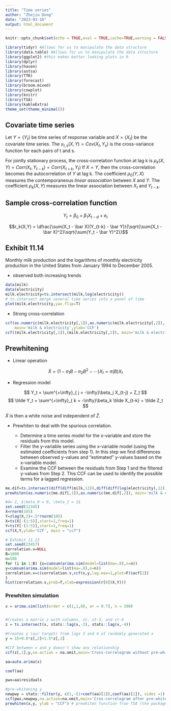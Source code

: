 ```yaml
---
title: "Time series"
author: "Zhejia Dong"
date: "2023-03-10"
output: html_document
---
```


```r
knitr::opts_chunk$set(echo = TRUE,eval = TRUE,cache=TRUE,warning = FALSE,message = FALSE)
```

```r
library(tidyr) #Allows for us to manipulate the data structure
library(data.table) #Allows for us to manipulate the data structure
library(ggplot2) #this makes better looking plots in R
library(dplyr)
library(haven)
library(astsa)
library(TTR)
library(forecast)
library(broom.mixed)
library(cowplot)
library(knitr)
library(TSA)
library(kableExtra)
theme_set(theme_minimal())
```

## Covariate time series

Let $Y = \{Y_t\}$ be time series of response variable and $X = \{X_t\}$ be the covariate time series. The $\gamma_{t,s} (X,Y) = Cov(X_t, Y _s)$ is the cross-variance function for each pairs of t and s.


For jointly stationary process, the cross-correlation function at lag k is $\rho_{k} (X,Y) =Corr(X_t, Y_{t-k}) = Corr(X_{t+k}, Y_t)$ If $X = Y$, then the cross-correlation becomes the autocorrelation of $Y$ at lag k. The coefficient $\rho_0(Y,X)$ measures the contemporaneous *linear association* between $X$ and $Y$. The coefficient $\rho_k (X,Y)$ measures the linear association between $X_t$ and $Y_{t-k}$.






## Sample cross-correlation function

$$Y_t = \beta_0 + \beta_1 X_{t-d} + e_t$$

$$r_k(X,Y) = \dfrac{\sum(X_t - \bar X)(Y_{t-k} - \bar Y)}{\sqrt{\sum(X_t - \bar X)^2}\sqrt{\sum(Y_t - \bar Y)^2}}$$

## Exhibit 11.14

Monthly milk production and the logarithms of monthly electricity production in the United States from January 1994 to December 2005. 

- observed both increasing trends

```r
data(milk)
data(electricity)
milk.electricity=ts.intersect(milk,log(electricity))
# ts.intersect merge several time series into a panel of time
plot(milk.electricity,yax.flip=T) 
```

- Strong cross-correlation

```r
ccf(as.numeric(milk.electricity[,1]),as.numeric(milk.electricity[,2]),
    main='milk & electricity',ylab='CCF')
ccf((milk.electricity[,1]),(milk.electricity[,2]), main='milk & electricity',ylab='CCF')
```


## Prewhitening

- Linear operation

$$
\tilde X = (1- \pi_1 B - \pi_2 B^2 - \cdots)X_t = \pi(B) X_t
$$

- Regression model

$$
Y_t = \sum^{+\infty}_{ j = -\infty}\beta_j X_{t-j} + Z_t
$$
$$
\tilde Y_t = \sum^{+\infty}_{ k = -\infty}\beta_k \tilde X_{t-k} + \tilde Z_t
$$

$\tilde X$ is then a white noise and independent of $\tilde Z$.

- Prewhiten to deal with the spurious correlation.

  - Determine a time series model for the x-variable and store the residuals from this model.
  - Filter the y-variable series using the x-variable model (using the estimated coefficients from step 1). In this step we find differences between observed y-values and “estimated” y-values based on the x-variable model.
  - Examine the CCF between the residuals from Step 1 and the filtered y-values from Step 2. This CCF can be used to identify the possible terms for a lagged regression.

```r
me.dif=ts.intersect(diff(diff(milk,12)),diff(diff(log(electricity),12)))
prewhiten(as.numeric(me.dif[,1]),as.numeric(me.dif[,2]), main='milk & electricity',ylab='CCF' )
```







```r
#d= 2, $\beta_0 = 0, \beta_1 = 1$
set.seed(12345)
X=rnorm(105)
Y=zlag(X,2)+.5*rnorm(105)
X=ts(X[-(1:5)],start=1,freq=1)
Y=ts(Y[-(1:5)],start=1,freq=1)
ccf(X,Y,ylab='CCF', main = "ccf")
```


```r
# Exhibit 11.13
set.seed(23457)
correlation.v=NULL
B=1000
n=500
for (i in 1:B) {x=cumsum(arima.sim(model=list(ma=.8),n=n))
y=cumsum(arima.sim(model=list(ma=.8),n=n))
correlation.v=c(correlation.v,ccf(x,y,lag.max=1,plot=F)$acf[2])
}
hist(correlation.v,prob=T,xlab=expression(r[0](X,Y)))
```


### Prewhiten simulation

```r
x = arima.sim(list(order = c(1,1,0), ar = 0.7), n = 200)   


#Creates a matrix z with columns, xt, xt-3, and xt-4
z = ts.intersect(x, stats::lag(x,-3), stats::lag(x,-4)) 

#Creates y (our target) from lags 3 and 4 of randomly generated x
y = 15+0.8*z[,2]+1.5*z[,3]  

#CCF between x and y doesn't show any relationship
ccf(z[,1],y,na.action = na.omit,main='Cross-correlogram without pre-whitening', ylab = "CCF") 

aa=auto.arima(x)

coef(aa)

pwx=aa$residuals

#pre-whitening y
newpwy = stats::filter(y, c(1,-(1+coef(aa)[1]),coef(aa)[1]), sides =1)
ccf(pwx,newpwy,na.action=na.omit,main='Cros-correlogram after pre-whitening',xlim=c(-20,20), ylab = "CCF")
prewhiten(x,y, ylab = "CCF") # prewhiten function fron TSA (the package corrosponding to the textbook)
```
